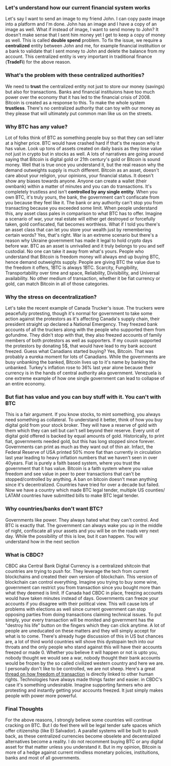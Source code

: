 
<div className={styles["Welcome"]}>


### Let's understand how our current financial system works

Let's say I want to send an image to my friend John. I can copy paste image into a platform and I'm done. John has an image and I have a copy 
of an image as well. What if instead of image, I want to send money to John? It doesn't make sense that I sent him money yet I get to
keep a copy of money as well. This is called **double spend** problem. To fix the issue, we require a **centralized** entity between John and me, for example financial instituition
or a bank to validate that I sent money to John and delete the balance from my account. This centralized entity is very important
in traditional finance (**TradeFi**) for the above reason.

### What's the problem with these centralized authorities?

We need to **trust** the centralized entity not just to store our money (savings) but also for transactions. Banks and financial instituions
have too much power over the economy that it has led to the financial crisis of 2008. Bitcoin is created as a response to this.
To make the whole system **trustless**. There's no centralized authority that can toy with our money as they please that will ultimately
put common man like us on the streets.

### Why BTC has any value?

Lot of folks think of BTC as something people buy so that they can sell later at a higher price. BTC would have crashed hard if that's the 
reason why it has value. Look up tons of assets created on daily basis as they lose value not just in crypto but in stocks as well. A lots of 
narratives are going around saying that Bitcoin is digital gold or 21th century's gold or Bitcoin is sound money. Well that is true once you
understand it, but the real reason why the demand outweights supply is much different. Bitcoin as an asset, doesn't care about your religion,
your opinions, your financial status. It doesn't show any biases towards anyone. Anyone can create a wallet (their ownbank) within a matter
of minutes and you can do transactions. It's completely trustless and isn't **controlled by any single entity**. When you own BTC, it's truly yours,
the bank, the government can't confiscate from you because they feel like it. The bank or any authority can't stop you from transacting because you
exceeded some limit. When people understand this, any asset class pales in comparison to what BTC has to offer. Imagine a scenario of war, your
real estate will either get destroyed or forcefully taken, gold confiscated, fiat becomes worthless. What if I told you there's an asset class
that can let you store your wealth just by remembering certain words? Yes, that's right. War is an extreme scenario but there's a reason why
Ukraine government has made it legal to hold crypto days before war. BTC as an asset is unrivalled and it truly belongs to you and self
custodial. No one can take it away from what's yours. People who understand that Bitcoin is freedom money will always end up buying BTC, hence 
demand outweights supply. People are giving BTC the value due to the freedom it offers, 1BTC is always 1BTC. Scarcity, Fungibility, Transportability 
over time and space, Reliability, Divisibility, and Universal availability. No other medium of transaction, whether it be fiat currency or gold,
can match Bitcoin in all of those categories.

### Why the stress on decentralization?

Let's take the recent example of Canada Trucker's issue. The truckers were peacefully protesting, though it's normal for government to take some
action against the protestors as it's affecting Canada's supply chain, their president straight up declared a National Emergency. They freezed 
bank accounts of all the truckers along with the people who supported them from gofundme. They didn't stop with that, they also freezed accounts of family members
of both protestors as well as supporters. If my cousin supported the protestors by donating 5$, that would have lead to my bank account freezed.
Guess what Canadians started buying? Yes, Bitcoin. That was probably a eureka moment for lots of Canadians. While the governments are busy
unbanking the banked, Bitcoin lives up to it's name by banking the unbanked.  Turkey's inflation rose to 36% last year alone because their currency 
is in the hands of central authority aka government. Venezuela is one extreme example of how one single government can lead to collapse of an entire economy.

### But fiat has value and you can buy stuff with it. You can't with BTC

This is a fair argument. If you know stocks, to mint something, you always need something as collateral. To understand it better, think of
how you buy digital gold from your stock broker. They will have a reserve of gold with them which they can sell but can't sell beyond their 
reserve. Every unit of digital gold offered is backed by equal amounts of gold. Historically, to print fiat, governments needed gold, but this has long 
stopped since forever. Governments can print as much as they want out of thin air. Infact, the Federal Reserve of USA printed 50% more 
fiat than currently in circulation last year leading to heavy inflation numbers that we haven't seen in over 40years. Fiat is purely a faith based 
system, where you trust the government that it has value. Bitcoin is a faith system where you value freedom and see value in peer to peer 
transactions that can't be stopped/controlled by anything. A ban on bitcoin doesn't mean anything since it's decentralized. Countries have tried
for over a decade but failed. Now we have a country which made BTC legal tender, multiple US counties/ LATAM countries have submitted bills 
to make BTC legal tender. 

### Why countries/banks don't want BTC?


Governments like power. They always hated what they can't control. And BTC is exactly that. The government can always wake you up in the middle
of night, confiscate all your assets and you will be on the roads very next day. While the possibility of this is low, but it can happen. You will
understand how in the next section

### What is CBDC?

CBDC aka Central Bank Digital Currency is a centralized shitcoin that countries are trying to push for. They leverage the tech from current
blockchains and created their own version of blockchain. This version of blockchain can control everything. Imagine you trying to buy some wine,
government can restrict you from transaction since you bought more than what they deemed is limit. If Canada had CBDC in place, freezing accounts
would have taken minutes instead of days. Governments can freeze your accounts if you disagree with their political view. This will cause lots of
problems with elections as well since current government can stop opposing parties from doing transactions claiming technical issues. To put simply, 
your every transaction will be monited and government has the "destroy his life" button on the fingers which they can click anytime.
A lot of people are uneducated on these matters and they will simply accept for what is to come. There's already huge discussion of this in US
but chances are, a lot of third world countries will shove this dystopain tech into our throats and the only people who stand against this will
have their accounts freezed or made 0. Whether you believe it will happen or not is upto you, nobody thought we would see a war, nobody thought
their bank accounts would be frozen by the so called civilized western country and here we are. I personally don't like to be controlled, we are not sheep. 
Here's a great [thread on how freedom of transaction](https://twitter.com/punk6529/status/1494444624630403083) is directly linked to other human rights.
Technologies have always made things faster and easier. in CBDC's case it's something undesirable. Imagine supporting
farmers who are protesting and instantly getting your accounts freezed. It just simply makes people with power more powerful.

### Final Thoughts

For the above reasons, I strongly believe some countries will continue cracking on BTC. But I do feel there will be legal tender safe spaces which
offer citizenship (like El Salvador). A parallel systems will be built to push back, as these centralized currencies become obselete and decentralized
alternatives become a reality. I do not recomment buying BTC or any digital asset for that matter unless you understand it. But in my opinion,  Bitcoin 
is more of a hedge against current mindless monetary policies, instituitions, banks and most of all governments.


</div>